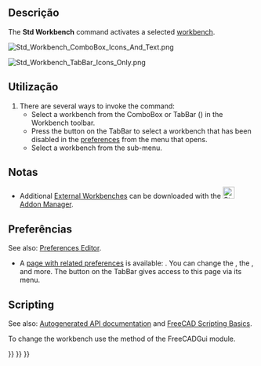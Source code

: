 <languages/>

{{Docnav
|[[Std_ToggleTransparency|ToggleTransparency]]
|[[Std_DockOverlayAll|DockOverlayAll]]
|[[Std_View_Menu|Std View Menu]]
|IconL=Std_ToggleTransparency.svg
|IconR=
|IconC=Freecad.svg
}}

{{GuiCommand
|Name=Std Workbench
|MenuLocation=View → Workbench
|Workbenches=All
}}

<span id="Description"></span>
==Descrição==

The '''Std Workbench''' command activates a selected [[Workbenches|workbench]].

[[Image:Std_Workbench_ComboBox_Icons_And_Text.png]]
{{Caption|The default ComboBox Workbench selector type}}

[[Image:Std_Workbench_TabBar_Icons_Only.png]]
{{Caption|The optional TabBar Workbench selector type (here displayed with icons only) {{Version|1.0}}}}

<span id="Usage"></span>
==Utilização==

# There are several ways to invoke the command:
#* Select a workbench from the ComboBox or TabBar ({{Version|1.0}}) in the Workbench toolbar.
#* Press the {{Button|[[Image:List-add.svg|x16px]][[Image:Toolbar_flyout_arrow.svg|x16px]]}} button on the TabBar to select a workbench that has been disabled in the [[Preferences_Editor#Available_Workbenches|preferences]] from the menu that opens.
#* Select a workbench from the {{MenuCommand|View → Workbench}} sub-menu.

<span id="Notes"></span>
==Notas==

* Additional [[External_Workbenches|External Workbenches]] can be downloaded with the [[Image:Std_AddonMgr.svg|24px]] [[Std_AddonMgr|Addon Manager]].

<span id="Preferences"></span>
==Preferências==

See also: [[Preferences_Editor|Preferences Editor]].

* A [[Preferences_Editor#Available_Workbenches|page with related preferences]] is available: {{MenuCommand|Edit → Preferences → Workbenches → Available Workbenches}}. You can change the {{MenuCommand|Start up workbench}}, the {{MenuCommand|Workbench selector type}}, and more. The {{Button|[[Image:List-add.svg|x16px]][[Image:Toolbar_flyout_arrow.svg|x16px]]}} button on the TabBar gives access to this page via its menu.

==Scripting==

See also: [https://freecad.github.io/SourceDoc/ Autogenerated API documentation] and [[FreeCAD_Scripting_Basics|FreeCAD Scripting Basics]].

To change the workbench use the {{incode|activateWorkbench}} method of the FreeCADGui module.

{{Code|code=
import FreeCADGui

FreeCADGui.activateWorkbench("PartDesignWorkbench")
}}


{{Docnav
|[[Std_ToggleTransparency|ToggleTransparency]]
|[[Std_DockOverlayAll|DockOverlayAll]]
|[[Std_View_Menu|Std View Menu]]
|IconL=Std_ToggleTransparency.svg
|IconR=
|IconC=Freecad.svg
}}

{{Std Base navi{{#translation:}}}}
{{Userdocnavi{{#translation:}}}}
{{Interface navi{{#translation:}}}}